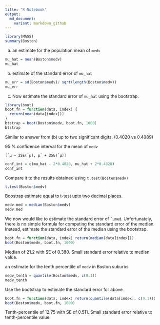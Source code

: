 ```yaml
---
title: "R Notebook"
output: 
  md_document:
    variant: markdown_github
---
```


```r
library(MASS)
summary(Boston)
```

a. an estimate for the population mean of `medv`
```r
mu_hat = mean(Boston$medv)
mu_hat
```

b. estimate of the standard error of `mu_hat`
```r
mu_err = sd(Boston$medv)/ sqrt(length(Boston$medv))
mu_err
```

c. Now estimate the standard error of `mu_hat` using the bootstrap.
```r
library(boot)
boot.fn = function(data, index) {
  return(mean(data[index]))
}
btstrap = boot(Boston$medv, boot.fn, 1000)
btstrap
```

Similar to answer from (b) up to two significant digits. (0.4020 vs 0.4089)

95 % confidence interval for the mean of `medv`

`[ˆμ − 2SE(ˆμ), μˆ + 2SE(ˆμ)]`
```r
conf_int = c(mu_hat - 2*0.4020, mu_hat + 2*0.4020)
conf_int

```

Compare it to the results obtained using `t.test(Boston$medv)`
```r
t.test(Boston$medv)
```

Boostrap estimate equal to t-test upto two decimal places.

```r
medv.med = median(Boston$medv)
medv.med
```

We now would like to estimate the standard error of `ˆμmed`. Unfortunately, there is no simple formula for computing the standard error of the median. Instead, estimate the standard error of the median using the bootstrap.
```r
boot.fn = function(data, index) return(median(data[index]))
boot(Boston$medv, boot.fn, 1000)
```

Median of 21.2 with SE of 0.380. Small standard error relative to median value.

an estimate for the tenth percentile of `medv` in Boston suburbs
```r
medv_tenth = quantile(Boston$medv, c(0.1))
medv_tenth
```

Use the bootstrap to estimate the standard error for above.
```r
boot.fn = function(data, index) return(quantile(data[index], c(0.1)))
boot(Boston$medv, boot.fn, 1000)
```

Tenth-percentile of 12.75 with SE of 0.511. Small standard error relative to tenth-percentile value.
